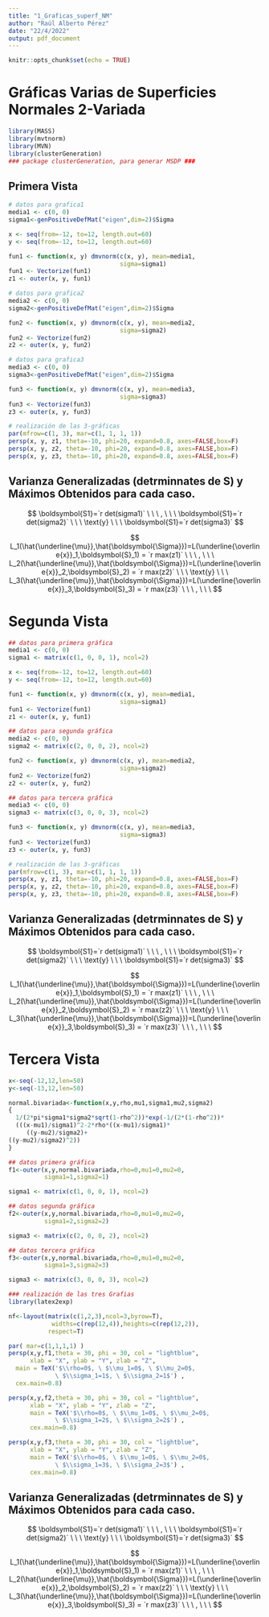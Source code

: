 ```yaml
---
title: "1_Graficas_superf_NM"
author: "Raúl Alberto Pérez"
date: "22/4/2022"
output: pdf_document
---
```


````r
knitr::opts_chunk$set(echo = TRUE)
````

# Gráficas Varias de Superficies Normales $2$-Variada

````r
library(MASS)
library(mvtnorm)
library(MVN)
library(clusterGeneration)  
### package clusterGeneration, para generar MSDP ###
````

## Primera Vista

````r
# datos para grafica1
media1 <- c(0, 0)
sigma1<-genPositiveDefMat("eigen",dim=2)$Sigma      

x <- seq(from=-12, to=12, length.out=60)
y <- seq(from=-12, to=12, length.out=60)

fun1 <- function(x, y) dmvnorm(c(x, y), mean=media1, 
                               sigma=sigma1)
fun1 <- Vectorize(fun1)
z1 <- outer(x, y, fun1)

# datos para grafica2
media2 <- c(0, 0)
sigma2<-genPositiveDefMat("eigen",dim=2)$Sigma      

fun2 <- function(x, y) dmvnorm(c(x, y), mean=media2, 
                               sigma=sigma2)
fun2 <- Vectorize(fun2)
z2 <- outer(x, y, fun2)

# datos para grafica3
media3 <- c(0, 0)
sigma3<-genPositiveDefMat("eigen",dim=2)$Sigma      

fun3 <- function(x, y) dmvnorm(c(x, y), mean=media3, 
                               sigma=sigma3)
fun3 <- Vectorize(fun3)
z3 <- outer(x, y, fun3)

# realización de las 3-gráficas
par(mfrow=c(1, 3), mar=c(1, 1, 1, 1))
persp(x, y, z1, theta=-10, phi=20, expand=0.8, axes=FALSE,box=F)
persp(x, y, z2, theta=-10, phi=20, expand=0.8, axes=FALSE,box=F)
persp(x, y, z3, theta=-10, phi=20, expand=0.8, axes=FALSE,box=F)
````

## Varianza Generalizadas (detrminnates de $\boldsymbol{S}$) y Máximos Obtenidos para cada caso.

$$
\boldsymbol{S1}=`r det(sigma1)` \ \ \ , \ \ \ 
\boldsymbol{S1}=`r det(sigma2)` \ \ \ \text{y} \ \ \ 
\boldsymbol{S1}=`r det(sigma3)` 
$$

$$
L_1(\hat{\underline{\mu}},\hat{\boldsymbol{\Sigma}})=L(\underline{\overline{x}}_1,\boldsymbol{S}_1) = `r max(z1)` \ \ \ , \ \ \ 
L_2(\hat{\underline{\mu}},\hat{\boldsymbol{\Sigma}})=L(\underline{\overline{x}}_2,\boldsymbol{S}_2) = `r max(z2)` \ \ \ \text{y} \ \ \ 
L_3(\hat{\underline{\mu}},\hat{\boldsymbol{\Sigma}})=L(\underline{\overline{x}}_3,\boldsymbol{S}_3) = `r max(z3)` \ \ \ , \ \ \ 
$$

# Segunda Vista

````r
## datos para primera gráfica
media1 <- c(0, 0)
sigma1 <- matrix(c(1, 0, 0, 1), ncol=2)

x <- seq(from=-12, to=12, length.out=60)
y <- seq(from=-12, to=12, length.out=60)

fun1 <- function(x, y) dmvnorm(c(x, y), mean=media1, 
                               sigma=sigma1)
fun1 <- Vectorize(fun1)
z1 <- outer(x, y, fun1)

## datos para segunda gráfica
media2 <- c(0, 0)
sigma2 <- matrix(c(2, 0, 0, 2), ncol=2)

fun2 <- function(x, y) dmvnorm(c(x, y), mean=media2, 
                               sigma=sigma2)
fun2 <- Vectorize(fun2)
z2 <- outer(x, y, fun2)

## datos para tercera gráfica
media3 <- c(0, 0)
sigma3 <- matrix(c(3, 0, 0, 3), ncol=2)

fun3 <- function(x, y) dmvnorm(c(x, y), mean=media3, 
                               sigma=sigma3)
fun3 <- Vectorize(fun3)
z3 <- outer(x, y, fun3)

# realización de las 3-gráficas
par(mfrow=c(1, 3), mar=c(1, 1, 1, 1))
persp(x, y, z1, theta=-10, phi=20, expand=0.8, axes=FALSE,box=F)
persp(x, y, z2, theta=-10, phi=20, expand=0.8, axes=FALSE,box=F)
persp(x, y, z3, theta=-10, phi=20, expand=0.8, axes=FALSE,box=F)
````

## Varianza Generalizadas (detrminnates de $\boldsymbol{S}$) y Máximos Obtenidos para cada caso.

$$
\boldsymbol{S1}=`r det(sigma1)` \ \ \ , \ \ \ 
\boldsymbol{S1}=`r det(sigma2)` \ \ \ \text{y} \ \ \ 
\boldsymbol{S1}=`r det(sigma3)` 
$$

$$
L_1(\hat{\underline{\mu}},\hat{\boldsymbol{\Sigma}})=L(\underline{\overline{x}}_1,\boldsymbol{S}_1) = `r max(z1)` \ \ \ , \ \ \ 
L_2(\hat{\underline{\mu}},\hat{\boldsymbol{\Sigma}})=L(\underline{\overline{x}}_2,\boldsymbol{S}_2) = `r max(z2)` \ \ \ \text{y} \ \ \ 
L_3(\hat{\underline{\mu}},\hat{\boldsymbol{\Sigma}})=L(\underline{\overline{x}}_3,\boldsymbol{S}_3) = `r max(z3)` \ \ \ , \ \ \ 
$$

# Tercera Vista


````r
x<-seq(-12,12,len=50)
y<-seq(-13,12,len=50)

normal.bivariada<-function(x,y,rho,mu1,sigma1,mu2,sigma2)
{
  1/(2*pi*sigma1*sigma2*sqrt(1-rho^2))*exp(-1/(2*(1-rho^2))*
  (((x-mu1)/sigma1)^2-2*rho*((x-mu1)/sigma1)*
     ((y-mu2)/sigma2)+
((y-mu2)/sigma2)^2))
}

## datos primera gráfica
f1<-outer(x,y,normal.bivariada,rho=0,mu1=0,mu2=0,
          sigma1=1,sigma2=1)

sigma1 <- matrix(c(1, 0, 0, 1), ncol=2)

## datos segunda gráfica
f2<-outer(x,y,normal.bivariada,rho=0,mu1=0,mu2=0,
          sigma1=2,sigma2=2)

sigma3 <- matrix(c(2, 0, 0, 2), ncol=2)

## datos tercera gráfica
f3<-outer(x,y,normal.bivariada,rho=0,mu1=0,mu2=0,
          sigma1=3,sigma2=3)

sigma3 <- matrix(c(3, 0, 0, 3), ncol=2)

### realización de las tres Grafias
library(latex2exp)

nf<-layout(matrix(c(1,2,3),ncol=3,byrow=T),
            widths=c(rep(12,4)),heights=c(rep(12,2)),
           respect=T)

par( mar=c(1,1,1,1) )
persp(x,y,f1,theta = 30, phi = 30, col = "lightblue",
      xlab = "X", ylab = "Y", zlab = "Z",
  main = TeX('$\\rho=0$, \ $\\mu_1=0$, \ $\\mu_2=0$, 
             \ $\\sigma_1=1$, \ $\\sigma_2=1$') , 
  cex.main=0.8)

persp(x,y,f2,theta = 30, phi = 30, col = "lightblue",
      xlab = "X", ylab = "Y", zlab = "Z",
      main = TeX('$\\rho=0$, \ $\\mu_1=0$, \ $\\mu_2=0$, 
             \ $\\sigma_1=2$, \ $\\sigma_2=2$') , 
      cex.main=0.8)

persp(x,y,f3,theta = 30, phi = 30, col = "lightblue",
      xlab = "X", ylab = "Y", zlab = "Z",
      main = TeX('$\\rho=0$, \ $\\mu_1=0$, \ $\\mu_2=0$, 
             \ $\\sigma_1=3$, \ $\\sigma_2=3$') , 
      cex.main=0.8)
````      

## Varianza Generalizadas (detrminnates de $\boldsymbol{S}$) y Máximos Obtenidos para cada caso.

$$
\boldsymbol{S1}=`r det(sigma1)` \ \ \ , \ \ \ 
\boldsymbol{S1}=`r det(sigma2)` \ \ \ \text{y} \ \ \ 
\boldsymbol{S1}=`r det(sigma3)` 
$$

$$
L_1(\hat{\underline{\mu}},\hat{\boldsymbol{\Sigma}})=L(\underline{\overline{x}}_1,\boldsymbol{S}_1) = `r max(z1)` \ \ \ , \ \ \ 
L_2(\hat{\underline{\mu}},\hat{\boldsymbol{\Sigma}})=L(\underline{\overline{x}}_2,\boldsymbol{S}_2) = `r max(z2)` \ \ \ \text{y} \ \ \ 
L_3(\hat{\underline{\mu}},\hat{\boldsymbol{\Sigma}})=L(\underline{\overline{x}}_3,\boldsymbol{S}_3) = `r max(z3)` \ \ \ , \ \ \ 
$$




